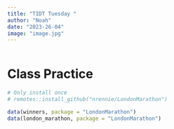 ```yaml
---
title: "TIDT Tuesday "
author: "Noah"
date: "2023-26-04"
image: "image.jpg"
---
```

```r
```

# Class Practice 

```r
# Only install once
# remotes::install_github("nrennie/LondonMarathon")
```
```r
data(winners, package = "LondonMarathon")
data(london_marathon, package = "LondonMarathon")
```

```r

```

